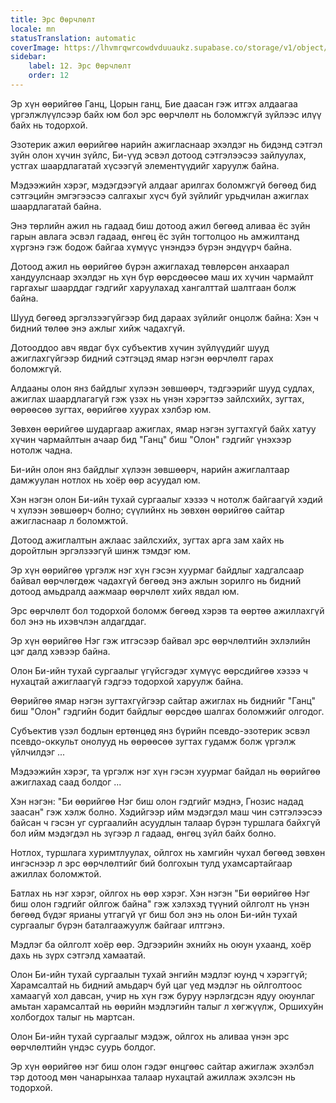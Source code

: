 ```yaml
---
title: Эрс Өөрчлөлт
locale: mn
statusTranslation: automatic
coverImage: https://lhvmrqwrcowdvduuaukz.supabase.co/storage/v1/object/public/strapi-uploads/small_cover-tratado-de-psicologia-revolucionaria.webp-5e15e1cec4e0ebebcde5d7fc7565d8fd.webp
sidebar:
    label: 12. Эрс Өөрчлөлт
    order: 12
---
```

Эр хүн өөрийгөө Ганц, Цорын ганц, Бие даасан гэж итгэх алдаагаа үргэлжлүүлсээр байх юм бол эрс өөрчлөлт нь боломжгүй зүйлээс илүү байх нь тодорхой.

Эзотерик ажил өөрийгөө нарийн ажигласнаар эхэлдэг нь бидэнд сэтгэл зүйн олон хүчин зүйлс, Би-үүд эсвэл дотоод сэтгэлээсээ зайлуулах, устгах шаардлагатай хүсээгүй элементүүдийг харуулж байна.

Мэдээжийн хэрэг, мэдэгдээгүй алдааг арилгах боломжгүй бөгөөд бид сэтгэцийн эмгэгээсээ салгахыг хүсч буй зүйлийг урьдчилан ажиглах шаардлагатай байна.

Энэ төрлийн ажил нь гадаад биш дотоод ажил бөгөөд аливаа ёс зүйн гарын авлага эсвэл гадаад, өнгөц ёс зүйн тогтолцоо нь амжилтанд хүргэнэ гэж бодож байгаа хүмүүс үнэндээ бүрэн эндүүрч байна.

Дотоод ажил нь өөрийгөө бүрэн ажиглахад төвлөрсөн анхаарал хандуулснаар эхэлдэг нь хүн бүр өөрсдөөсөө маш их хүчин чармайлт гаргахыг шаарддаг гэдгийг харуулахад хангалттай шалтгаан болж байна.

Шууд бөгөөд эргэлзээгүйгээр бид дараах зүйлийг онцолж байна: Хэн ч бидний төлөө энэ ажлыг хийж чадахгүй.

Дотооддоо авч явдаг бүх субъектив хүчин зүйлүүдийг шууд ажиглахгүйгээр бидний сэтгэцэд ямар нэгэн өөрчлөлт гарах боломжгүй.

Алдааны олон янз байдлыг хүлээн зөвшөөрч, тэдгээрийг шууд судлах, ажиглах шаардлагагүй гэж үзэх нь үнэн хэрэгтээ зайлсхийх, зугтах, өөрөөсөө зугтах, өөрийгөө хуурах хэлбэр юм.

Зөвхөн өөрийгөө шударгаар ажиглах, ямар нэгэн зугтахгүй байх хатуу хүчин чармайлтын ачаар бид "Ганц" биш "Олон" гэдгийг үнэхээр нотолж чадна.

Би-ийн олон янз байдлыг хүлээн зөвшөөрч, нарийн ажиглалтаар дамжуулан нотлох нь хоёр өөр асуудал юм.

Хэн нэгэн олон Би-ийн тухай сургаалыг хэзээ ч нотолж байгаагүй хэдий ч хүлээн зөвшөөрч болно; сүүлийнх нь зөвхөн өөрийгөө сайтар ажигласнаар л боломжтой.

Дотоод ажиглалтын ажлаас зайлсхийх, зугтах арга зам хайх нь доройтлын эргэлзээгүй шинж тэмдэг юм.

Эр хүн өөрийгөө үргэлж нэг хүн гэсэн хуурмаг байдлыг хадгалсаар байвал өөрчлөгдөж чадахгүй бөгөөд энэ ажлын зорилго нь бидний дотоод амьдралд аажмаар өөрчлөлт хийх явдал юм.

Эрс өөрчлөлт бол тодорхой боломж бөгөөд хэрэв та өөртөө ажиллахгүй бол энэ нь ихэвчлэн алдагддаг.

Эр хүн өөрийгөө Нэг гэж итгэсээр байвал эрс өөрчлөлтийн эхлэлийн цэг далд хэвээр байна.

Олон Би-ийн тухай сургаалыг үгүйсгэдэг хүмүүс өөрсдийгөө хэзээ ч нухацтай ажиглаагүй гэдгээ тодорхой харуулж байна.

Өөрийгөө ямар нэгэн зугтахгүйгээр сайтар ажиглах нь биднийг "Ганц" биш "Олон" гэдгийн бодит байдлыг өөрсдөө шалгах боломжийг олгодог.

Субъектив үзэл бодлын ертөнцөд янз бүрийн псевдо-эзотерик эсвэл псевдо-оккульт онолууд нь өөрөөсөө зугтах гудамж болж үргэлж үйлчилдэг ...

Мэдээжийн хэрэг, та үргэлж нэг хүн гэсэн хуурмаг байдал нь өөрийгөө ажиглахад саад болдог ...

Хэн нэгэн: "Би өөрийгөө Нэг биш олон гэдгийг мэднэ, Гнозис надад заасан" гэж хэлж болно. Хэдийгээр ийм мэдэгдэл маш чин сэтгэлээсээ байсан ч гэсэн уг сургаалийн асуудлын талаар бүрэн туршлага байхгүй бол ийм мэдэгдэл нь зүгээр л гадаад, өнгөц зүйл байх болно.

Нотлох, туршлага хуримтлуулах, ойлгох нь хамгийн чухал бөгөөд зөвхөн ингэснээр л эрс өөрчлөлтийг бий болгохын тулд ухамсартайгаар ажиллах боломжтой.

Батлах нь нэг хэрэг, ойлгох нь өөр хэрэг. Хэн нэгэн "Би өөрийгөө Нэг биш олон гэдгийг ойлгож байна" гэж хэлэхэд түүний ойлголт нь үнэн бөгөөд бүдэг ярианы утгагүй үг биш бол энэ нь олон Би-ийн тухай сургаалыг бүрэн баталгаажуулж байгааг илтгэнэ.

Мэдлэг ба ойлголт хоёр өөр. Эдгээрийн эхнийх нь оюун ухаанд, хоёр дахь нь зүрх сэтгэлд хамаатай.

Олон Би-ийн тухай сургаалын тухай энгийн мэдлэг юунд ч хэрэггүй; Харамсалтай нь бидний амьдарч буй цаг үед мэдлэг нь ойлголтоос хамаагүй хол давсан, учир нь хүн гэж буруу нэрлэгдсэн ядуу оюунлаг амьтан харамсалтай нь өөрийн мэдлэгийн талыг л хөгжүүлж, Оршихуйн холбогдох талыг нь мартсан.

Олон Би-ийн тухай сургаалыг мэдэж, ойлгох нь аливаа үнэн эрс өөрчлөлтийн үндэс суурь болдог.

Эр хүн өөрийгөө нэг биш олон гэдэг өнцгөөс сайтар ажиглаж эхэлбэл тэр дотоод мөн чанарынхаа талаар нухацтай ажиллаж эхэлсэн нь тодорхой.

